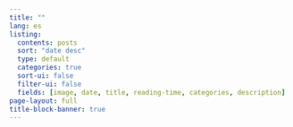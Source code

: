 ```yaml
---
title: ""
lang: es
listing:
  contents: posts
  sort: "date desc"
  type: default
  categories: true
  sort-ui: false
  filter-ui: false
  fields: [image, date, title, reading-time, categories, description]
page-layout: full
title-block-banner: true
---
```


